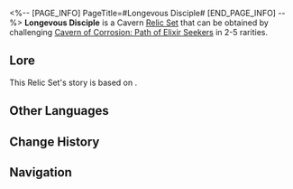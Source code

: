 <%-- [PAGE_INFO]
PageTitle=#Longevous Disciple#
[END_PAGE_INFO] --%>
{{Relic Set Infobox
|id           = 81134
|image1       = Item Longevous Disciple.png{{subst:void|<!--$UPLOAD:<<SpriteOutput/ItemFigures/71020.png>-<Item Longevous Disciple.png>-<Relic Icons>>-->}}
|type         = Cavern Relic
|2pcBonus     = Increases Max HP by 12%.
|4pcBonus     = When the wearer is hit or has their HP consumed by an ally or themselves, their CRIT Rate increases by 8% for 2 turn(s) and up to 2 stacks.
|head         = Disciple's Prosthetic Eye
|hand         = Disciple's Ingenium Hand
|body         = Disciple's Dewy Feather Garb
|feet         = Disciple's Celestial Silk Sandals
|rarity       = 2345
|source2.1    = [[Cavern of Corrosion: Path of Elixir Seekers]]
|source3.1    = [[Cavern of Corrosion: Path of Elixir Seekers]]
|source4.1    = [[Cavern of Corrosion: Path of Elixir Seekers]]
|source5.1    = [[Cavern of Corrosion: Path of Elixir Seekers]]
|source5.2    = [[Synthesize Relics]]
|utility1     = 
|utility2     = 
|utility3     = 
}}
'''Longevous Disciple''' is a Cavern [[Relic/Sets|Relic Set]] that can be obtained by challenging [[Cavern of Corrosion: Path of Elixir Seekers]] in 2-5{{Icon/Stars|1}} rarities.

==Lore==
This Relic Set's story is based on {{tx}}.
{{Relic Lore|Longevous Disciple}}

==Other Languages==
{{Other Languages
|en   = Longevous Disciple
|zhs  = 宝命长存的莳者
|zht  = 寶命長存的蒔者
|ja   = 宝命長存の蒔者
|ko   = 장수를 원하는 제자
|es   = Discípula longeva
|fr   = Disciple longévive
|ru   = Долгоживущий ученик
|th   = Longevous Disciple
|vi   = Môn Đồ Trường Thọ
|de   = Langlebige Jüngerin
|id   = Longevous Disciple
|pt   = Discípula Longeva
}}

==Change History==
{{Change History|1.2}}

==Navigation==
{{Relic Set Navbox}}